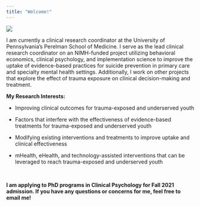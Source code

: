 ```yaml
---
title: "Welcome!"
---
```


![](images/me.jpg)

I am currently a clinical research coordinator at the University of Pennsylvania's Perelman School of Medicine. I serve as the lead clinical research coordinator on an NIMH-funded project utilizing behavioral economics, clinical psychology, and implementation science to improve the uptake of evidence-based practices for suicide prevention in primary care and specialty mental health settings. Additionally, I work on other projects that explore the effect of trauma exposure on clinical decision-making and treatment.

**My Research Interests:**

- Improving clinical outcomes for trauma-exposed and underserved youth

- Factors that interfere with the effectiveness of evidence-based treatments for trauma-exposed and underserved youth  

- Modifying existing interventions and treatments to improve uptake and clinical effectiveness 

- mHealth, eHealth, and technology-assisted interventions that can be leveraged to reach trauma-exposed and underserved youth


<br> 

**I am applying to PhD programs in Clinical Psychology for Fall 2021 admission. If you have any questions or concerns for me, feel free to email me!**